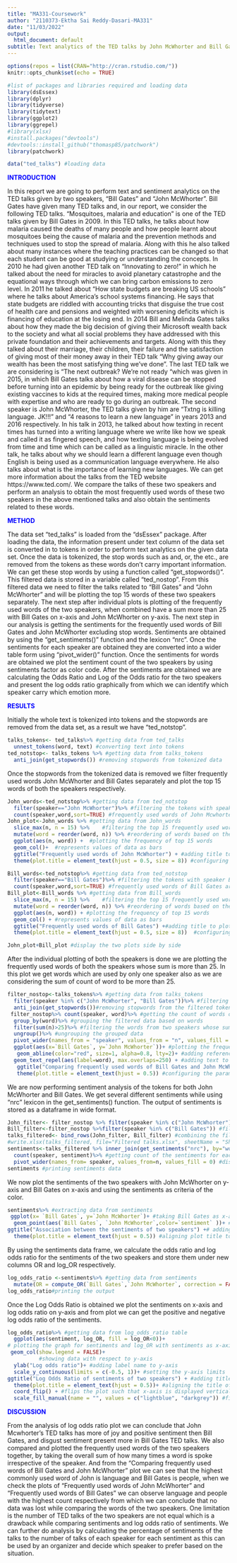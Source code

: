 ---
title: "MA331-Coursework"
author: "2110373-Ektha Sai Reddy-Dasari-MA331"
date: "11/03/2022"
output:
  html_document: default
subtitle: Text analytics of the TED talks by John McWhorter and Bill Gates
---

```{r setup, include=FALSE}
options(repos = list(CRAN="http://cran.rstudio.com/"))
knitr::opts_chunk$set(echo = TRUE)

#list of packages and libraries required and loading data
library(dsEssex)
library(dplyr)
library(tidyverse)
library(tidytext)
library(ggplot2)
library(ggrepel)
#library(xlsx)
#install.packages("devtools")
#devtools::install_github("thomasp85/patchwork")
library(patchwork)

data("ted_talks") #loading data
```

<span style="color:blue;">**INTRODUCTION**</span>

In this report we are going to perform text and sentiment analytics on the TED talks given by two speakers, “Bill Gates” and “John McWhorter”. Bill Gates have given many TED talks and, in our report, we consider the following TED talks. “Mosquitoes, malaria and education” is one of the TED talks given by Bill Gates in 2009. In this TED talks, he talks about how malaria caused the deaths of many people and how people learnt about mosquitoes being the cause of malaria and the prevention methods and techniques used to stop the spread of malaria. Along with this he also talked about many instances where the teaching practices can be changed so that each student can be good at studying or understanding the concepts. In 2010 he had given another TED talk on “Innovating to zero!” in which he talked about the need for miracles to avoid planetary catastrophe and the equational ways through which we can bring carbon emissions to zero level. In 2011 he talked about “How state budgets are breaking US schools” where he talks about America’s school systems financing. He says that state budgets are riddled with accounting tricks that disguise the true cost of health care and pensions and weighted with worsening deficits which is financing of education at the losing end. In 2014 Bill and Melinda Gates talks about how they made the big decision of giving their Microsoft wealth back to the society and what all social problems they have addressed with this private foundation and their achievements and targets. Along with this they talked about their marriage, their children, their failure and the satisfaction of giving most of their money away in their TED talk “Why giving away our wealth has been the most satisfying thing we’ve done”. The last TED talk we are considering is “The next outbreak? We’re not ready “which was given in 2015, in which Bill Gates talks about how a viral disease can be stopped before turning into an epidemic by being ready for the outbreak like giving existing vaccines to kids at the required times, making more medical people with expertise and who are ready to go during an outbreak.
The second speaker is John McWhorter, the TED talks given by him are “Txtng is killing language. JK!!!” and “4 reasons to learn a new language” in years 2013 and 2016 respectively. In his talk in 2013, he talked about how texting in recent times has turned into a writing language where we write like how we speak and called it as fingered speech, and how texting language is being evolved from time and time which can be called as a linguistic miracle. In the other talk, he talks about why we should learn a different language even though English is being used as a communication language everywhere. He also talks about what is the importance of learning new languages. We can get more information about the talks from the TED website https://www.ted.com/.
We compare the talks of these two speakers and perform an analysis to obtain the most frequently used words of these two speakers in the above mentioned talks and also obtain the sentiments related to these words.

<span style="color:blue;">**METHOD**</span>
 
The data set “ted_talks” is loaded from the “dsEssex” package. After loading the data, the information present under text column of the data set is converted in to tokens in order to perform text analytics on the given data set. Once the data is tokenized, the stop words such as and, or, the etc., are removed from the tokens as these words don’t carry important information. We can get these stop words by using a function called “get_stopwords()”. This filtered data is stored in a variable called “ted_nostop”. From this filtered data we need to filter the talks related to “Bill Gates” and “John McWhorter” and will be plotting the top 15 words of these two speakers separately. The next step after individual plots is plotting of the frequently used words of the two speakers, when combined have a sum more than 25 with Bill Gates on x-axis and John McWhorter on y-axis. 
The next step in our analysis is getting the sentiments for the frequently used words of Bill Gates and John McWhorter excluding stop words. Sentiments are obtained by using the “get_sentiments()” function and the lexicon “nrc”. Once the sentiments for each speaker are obtained they are converted into a wider table form using “pivot_wider()” function.
Once the sentiments for words are obtained we plot the sentiment count of the two speakers by using sentiments factor as color code.
After the sentiments are obtained we are calculating the Odds Ratio and Log of the Odds ratio for the two speakers and present the log odds ratio graphically from which we can identify which speaker carry which emotion more.

<span style="color:blue;">**RESULTS**</span>

Initially the whole text is tokenized into tokens and the stopwords are removed from the data set, as a result we have "ted_notstop".

```{r ted_talks tokenization, echo=FALSE}
talks_tokens<- ted_talks%>% #getting data from ted_talks
  unnest_tokens(word, text) #converting text into tokens
ted_notstop<- talks_tokens %>% #getting data from talks_tokens
  anti_join(get_stopwords()) #removing stopwords from tokenized data
```
Once the stopwords from the tokenized data is removed we filter frequently used words John McWhorter and Bill Gates separately and plot the top 15 words of both the speakers respectively. 

```{r getting frequently used words for John McWhorter and plotting top 25 words , echo=FALSE}
John_words<-ted_notstop%>% #getting data from ted_notstop
  filter(speaker=="John McWhorter")%>% #filtering the tokens with speaker John McWhorter
  count(speaker,word,sort=TRUE) #frequently used words of John Mcwhorter are displayed in descending order
John_plot<-John_words %>% #getting data from John_words
  slice_max(n, n = 15) %>%    #filtering the top 15 frequently used words
  mutate(word = reorder(word, n)) %>% #reordering of words based on the count of n
  ggplot(aes(n, word)) +  #plotting the frequency of top 15 words
  geom_col()+  #represents values of data as bars
  ggtitle("Frequently used words of John McWhorter") + #adding title to plot
  theme(plot.title = element_text(hjust = 0.5, size = 8)) #configuring the main title parameters 

Bill_words<-ted_notstop%>% #getting data from ted_notstop
  filter(speaker=="Bill Gates")%>% #filtering the tokens with speaker Bill Gates
  count(speaker,word,sort=TRUE) #frequently used words of Bill Gates are displayed in descending order
Bill_plot<-Bill_words %>% #getting data from Bill_words
  slice_max(n, n = 15) %>%    #filtering the top 15 frequently used words
  mutate(word = reorder(word, n)) %>% #reordering of words based on the count of n
  ggplot(aes(n, word)) + #plotting the frequency of top 15 words
  geom_col() + #represents values of data as bars
  ggtitle("Frequently used words of Bill Gates") +#adding title to plot
  theme(plot.title = element_text(hjust = 0.5, size = 8))  #configuring the main title parameters 

John_plot+Bill_plot #display the two plots side by side
```

After the individual plotting of both the speakers is done we are plotting the frequently used words of both the speakers whose sum is more than 25. In this plot we get words which are used by only one speaker also as we are considering the sum of count of word to be more than 25.

```{r comparing the two speakers frequently used words whose sum of word count is more than 25, echo=FALSE}

filter_nostop<-talks_tokens%>% #getting data from talks_tokens
  filter(speaker %in% c("John McWhorter", "Bill Gates"))%>% #filtering the tokens of two speakers John McWhorter and Bill Gates
  anti_join(get_stopwords())#removing stopwords from the filtered tokenaized data
 filter_nostop%>% count(speaker, word)%>% #getting the count of words of the two speakers
  group_by(word)%>% #grouping the filtered data based on words
  filter(sum(n)>25)%>% #filtering the words from two speakers whose sum is more than 25
  ungroup()%>% #ungrouping the grouped data
  pivot_wider(names_from = "speaker", values_from = "n", values_fill = 0)%>% #arranging the data as a wider table
  ggplot(aes(x=`Bill Gates`, y=`John McWhorter`))+ #plotting the frequently used words of two speakers
   geom_abline(color="red", size=1, alpha=0.8, lty=2)+ #adding reference line to the plot
  geom_text_repel(aes(label=word), max.overlaps=250) + #adding text to the plot
   ggtitle("Comparing frequently used words of Bill Gates and John McWhorter")+ #adding main title to the plot
   theme(plot.title = element_text(hjust = 0.5)) #configuring the parameters of main title

```

We are now performing sentiment analysis of the tokens for both John McWhorter and Bill Gates. We get several different sentiments while using "nrc" lexicon in the get_sentiments() function. The output of sentiments is stored as a dataframe in wide format.

```{r Binding the frequently used words of John McWhorter and Bill Gates and obtaining the sentiments count of their words, echo=FALSE}

John_filter<- filter_nostop %>% filter(speaker %in% c("John McWhorter")) #filtering John McWhorter TED talks
Bill_filter<-filter_nostop %>%filter(speaker %in% c("Bill Gates")) #filtering Bill Gates TED talks
talks_filtered<- bind_rows(John_filter, Bill_filter) #combining the filtered talks of both the speakers
#write.xlsx(talks_filtered, file="Filtered talks.xlsx", sheetName = "Sheet1") #writing the filtered data to xlsx for reference
sentiments<-talks_filtered %>% inner_join(get_sentiments("nrc"), by="word") %>%#getting sentiments of the words by using nrc lexicon
  count(speaker, sentiment)%>% #getting count of the sentiments for each speaker
  pivot_wider(names_from= speaker, values_from=n, values_fill = 0) #displaying the sentiments count of each speaker in wider table form
sentiments #printing sentiments data
```

We now plot the sentiments of the two speakers with John McWhorter on y-axis and Bill Gates on x-axis and using the sentiments as criteria of the color.

```{r, echo=FALSE}
sentiments%>% #extracting data from sentiments
 ggplot(x= `Bill Gates`, y=`John McWhorter`)+ #taking Bill Gates as x-axis and John McWhorter as y-axis
  geom_point(aes(`Bill Gates`, `John McWhorter`,color=`sentiment` ))+ #passing Bill Gates and John McWhorter as x and y parameters and giving color as factor of sentiments
ggtitle("Association between the sentiments of two speakers") +# adding title to the plot
  theme(plot.title = element_text(hjust = 0.5)) #aligning plot title to center

```

By using the sentiments data frame, we calculate the odds ratio and log odds ratio for the sentiments of the two speakers and store them under new columns OR and log_OR respectively.

```{r computing the log odds of the sentiments and plotting them, echo=FALSE}
log_odds_ratio <-sentiments%>% #getting data from sentiments
  mutate(OR = compute_OR(`Bill Gates`,`John McWhorter`, correction = FALSE), log_OR = log(OR), sentiment=reorder(sentiment, log_OR)) #Calculating Odds Ratio and storing in table under new column OR; calculating log of Odds Ratio and storing under new column log_OR, arranging the sentiments according to log_OR
log_odds_ratio#printing the output
```

Once the Log Odds Ratio is obtained we plot the sentiments on x-axis and log odds ratio on y-axis and from plot we can get the positive and negative log odds ratio of the sentiments.

```{r plotting of logs ratio of sentiments, echo=FALSE}
log_odds_ratio%>% #getting data from log_odds_ratio table
  ggplot(aes(sentiment, log_OR, fill = log_OR<0))+
# plotting the graph for sentiments and log_OR with sentiments as x-axis and log_OR as y-axis
 geom_col(show.legend = FALSE)+
          #showing data with respect to y-axis
  ylab("Log odds ratio")+ #adding label name to y-axis
  scale_y_continuous(limits = c(-0.5, 1))+ #setting the y-axis limits
ggtitle("Log Odds Ratio of sentiments of two speakers") + #adding title to the plot
  theme(plot.title = element_text(hjust = 0.5))+ #aligning the title of plot to center
  coord_flip() + #flips the plot such that x-axis is displayed vertically and y-axis horizontally
  scale_fill_manual(name = "", values = c("lightblue", "darkgrey")) #filling the colors of the plot 
```

<span style="color:blue;">**DISCUSSION**</span>

From the analysis of log odds ratio plot we can conclude that John Mcwhorter's TED talks has more of joy and positive sentiment then Bill Gates, and disgust sentiment present more in Bill Gates TED talks. We also compared and plotted the frequently used words of the two speakers together, by taking the overall sum of how many times a word is spoke irrespective of the speaker. And from the "Comparing frequently used words of Bill Gates and John McWhorter" plot we can see that the highest commonly used word of John is language and Bill Gates is people, when we check the plots of "Frequently used words of John McWhorter" and "Frequently used words of Bill Gates" we can observe language and people with the highest count respectively from which we can conclude that no data was lost while comparing the words of the two speakers. One limitation is the number of TED talks of the two speakers are not equal which is a drawback while comparing sentiments and log odds ratio of sentiments. We can further do analysis by calculating the percentage of sentiments of the talks to the number of talks of each speaker for each sentiment as this can be used by an organizer and decide which speaker to prefer based on the situation.


